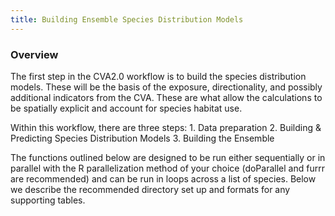 ```yaml
---
title: Building Ensemble Species Distribution Models
---
```


### Overview
The first step in the CVA2.0 workflow is to build the species distribution models. These will be the basis of the exposure, directionality, and possibly additional indicators from the CVA. These are what allow the calculations to be spatially explicit and account for species habitat use. 

Within this workflow, there are three steps: 
1. Data preparation 
2. Building & Predicting Species Distribution Models
3. Building the Ensemble

The functions outlined below are designed to be run either sequentially or in parallel with the R parallelization method of your choice (doParallel and furrr are recommended) and can be run in loops across a list of species. Below we describe the recommended directory set up and formats for any supporting tables. 
